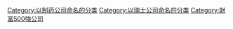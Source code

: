 {{Commons cat|Hoffmann-La Roche}}
{{catmain|罗氏|羅氏藥廠}}

[[Category:以制药公司命名的分类|Category:以制药公司命名的分类]]
[[Category:以瑞士公司命名的分类|Category:以瑞士公司命名的分类]]
[[Category:財富500強公司|Category:財富500強公司]]